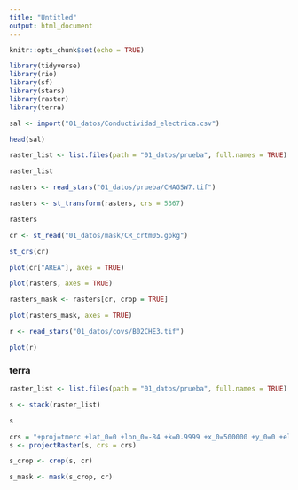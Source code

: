 ```yaml
---
title: "Untitled"
output: html_document
---
```


```r
knitr::opts_chunk$set(echo = TRUE)
```


```r
library(tidyverse)
library(rio)
library(sf)
library(stars)
library(raster)
library(terra)
```


```r
sal <- import("01_datos/Conductividad_electrica.csv")
```

```r
head(sal)
```

```r
raster_list <- list.files(path = "01_datos/prueba", full.names = TRUE)
```

```r
raster_list
```


```r
rasters <- read_stars("01_datos/prueba/CHAGSW7.tif")
```


```r
rasters <- st_transform(rasters, crs = 5367)
```

```r
rasters
```


```r
cr <- st_read("01_datos/mask/CR_crtm05.gpkg")
```
```r
st_crs(cr)
```


```r
plot(cr["AREA"], axes = TRUE)
```

```r
plot(rasters, axes = TRUE)
```


```r
rasters_mask <- rasters[cr, crop = TRUE]
```


```r
plot(rasters_mask, axes = TRUE)
```


```r
r <- read_stars("01_datos/covs/B02CHE3.tif")
```



```r
plot(r)
```

### terra

```r
raster_list <- list.files(path = "01_datos/prueba", full.names = TRUE)
```

```r
s <- stack(raster_list)
```

```r
s
```

```r
crs = "+proj=tmerc +lat_0=0 +lon_0=-84 +k=0.9999 +x_0=500000 +y_0=0 +ellps=WGS84 +units=m +no_defs"
s <- projectRaster(s, crs = crs)   
```


```r
s_crop <- crop(s, cr)
```

```r
s_mask <- mask(s_crop, cr)
```






